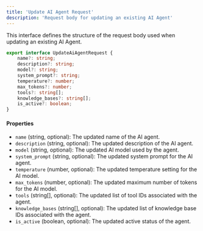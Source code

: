 ```yaml
---
title: 'Update AI Agent Request'
description: 'Request body for updating an existing AI Agent'
---
```


This interface defines the structure of the request body used when updating an existing AI Agent.

```typescript
export interface UpdateAiAgentRequest {
    name?: string;
    description?: string;
    model?: string;
    system_prompt?: string;
    temperature?: number;
    max_tokens?: number;
    tools?: string[];
    knowledge_bases?: string[];
    is_active?: boolean;
}
```

#### Properties

- `name` (string, optional): The updated name of the AI agent.
- `description` (string, optional): The updated description of the AI agent.
- `model` (string, optional): The updated AI model used by the agent.
- `system_prompt` (string, optional): The updated system prompt for the AI agent.
- `temperature` (number, optional): The updated temperature setting for the AI model.
- `max_tokens` (number, optional): The updated maximum number of tokens for the AI model.
- `tools` (string[], optional): The updated list of tool IDs associated with the agent.
- `knowledge_bases` (string[], optional): The updated list of knowledge base IDs associated with the agent.
- `is_active` (boolean, optional): The updated active status of the agent.
